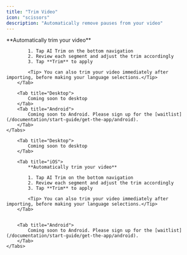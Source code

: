 ```yaml
---
title: "Trim Video"
icon: "scissors"
description: "Automatically remove pauses from your video"
---
```


<div id="ios-tab">
    <Tabs>
        <Tab title="iOS">
            **Automatically trim your video**

            1. Tap AI Trim on the bottom navigation
            2. Review each segment and adjust the trim accordingly
            3. Tap **Trim** to apply

            <Tip> You can also trim your video immediately after importing, before making your language selections.</Tip>
        </Tab>

        <Tab title="Desktop">
            Coming soon to desktop
        </Tab>
        <Tab title="Android">
            Coming soon to Android. Please sign up for the [waitlist](/documentation/start-guide/get-the-app/android).
        </Tab>
    </Tabs>
</div>

<div id="desktop-tab">
    <Tabs>
        
        <Tab title="Desktop">
            Coming soon to desktop
        </Tab>

        <Tab title="iOS">
            **Automatically trim your video**

            1. Tap AI Trim on the bottom navigation
            2. Review each segment and adjust the trim accordingly
            3. Tap **Trim** to apply

            <Tip> You can also trim your video immediately after importing, before making your language selections.</Tip>
        </Tab>


        <Tab title="Android">
            Coming soon to Android. Please sign up for the [waitlist](/documentation/start-guide/get-the-app/android).
        </Tab>
    </Tabs>
</div>